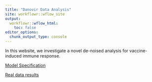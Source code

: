 ```yaml
---
title: "Danovir Data Analysis"
site: workflowr::wflow_site
output:
  workflowr::wflow_html:
    toc: false
editor_options:
  chunk_output_type: console
---
```


 In this website, we investigate a novel de-noised analysis for vaccine-induced immune response.
 
 [Model Specification](algorithm_details.html)
 
 [Real data results](realdataresults.html)
